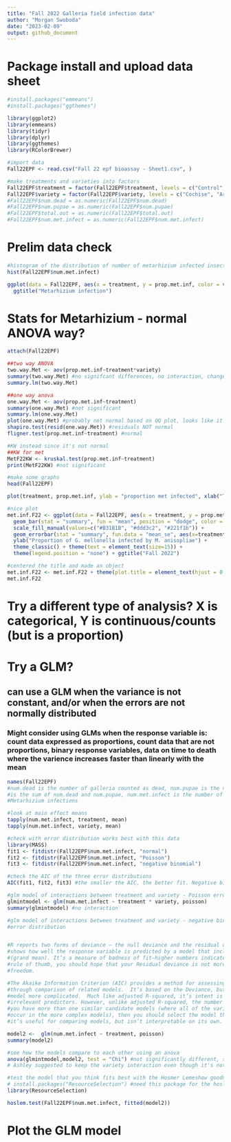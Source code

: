 ```yaml
---
title: "Fall 2022 Galleria field infection data"
author: "Morgan Swoboda"
date: "2023-02-09"
output: github_document
---
```


# Package install and upload data sheet
```r

#install.packages("emmeans")
#install.packages("ggthemes")

library(ggplot2)
library(emmeans)
library(tidyr)
library(dplyr)
library(ggthemes)
library(RColorBrewer)

#import data
Fall22EPF <- read.csv("Fall 22 epf bioassay - Sheet1.csv", )

#make treatments and varieties into factors
Fall22EPF$treatment = factor(Fall22EPF$treatment, levels = c("Control", "10Met", "10Bb"))
Fall22EPF$variety = factor(Fall22EPF$variety, levels = c("Cochise", "Armani"))
#Fall22EPF$num.dead = as.numeric(Fall22EPF$num.dead)
#Fall22EPF$num.pupae = as.numeric(Fall22EPF$num.pupae)
#Fall22EPF$total.out = as.numeric(Fall22EPF$total.out)
#Fall22EPF$num.met.infect = as.numeric(Fall22EPF$num.met.infect)
```

# Prelim data check
```r
#histogram of the distribution of number of metarhizium infected insects
hist(Fall22EPF$num.met.infect)

ggplot(data = Fall22EPF, aes(x = treatment, y = prop.met.inf, color = variety)) + geom_boxplot() + 
  ggtitle("Metarhizium infection")
```

# Stats for Metarhizium - normal ANOVA way?
```r
attach(Fall22EPF)

##two way ANOVA
two.way.Met <- aov(prop.met.inf~treatment*variety)
summary(two.way.Met) #no signifcant differences, no interaction, change to one way model instead?
summary.lm(two.way.Met)

##one way anova
one.way.Met <- aov(prop.met.inf~treatment)
summary(one.way.Met) #not significant
summary.lm(one.way.Met)
plot(one.way.Met) #probably not normal based on QQ plot, looks like it's exponential?
shapiro.test(resid(one.way.Met)) #residuals NOT normal
fligner.test(prop.met.inf~treatment) #normal

#KW instead since it's not normal
##KW for met
MetF22KW <- kruskal.test(prop.met.inf~treatment)
print(MetF22KW) #not significant

#make some graphs
head(Fall22EPF)

plot(treatment, prop.met.inf, ylab = "proportion met infected", xlab("Treatment"))

#nice plot
met.inf.F22 <- ggplot(data = Fall22EPF, aes(x = treatment, y = prop.met.inf, fill = treatment)) + 
  geom_bar(stat = "summary", fun = "mean", position = "dodge", color = "black") + 
  scale_fill_manual(values=c("#B31B1B", "#ddd3c2", "#221f1b")) +
  geom_errorbar(stat = "summary", fun.data = "mean_se", aes(x=treatment), position = "dodge", width = 0.5) + 
  ylab("Proportion of G. mellonella infected by M. anisopliae") + 
  theme_classic() + theme(text = element_text(size=15)) + 
  theme(legend.position = "none") + ggtitle("Fall 2022")

#centered the title and made an object
met.inf.F22 <- met.inf.F22 + theme(plot.title = element_text(hjust = 0.5))
met.inf.F22

```

# Try a different type of analysis? X is categorical, Y is continuous/counts (but is a proportion)

# Try a GLM?
## can use a GLM when the variance is not constant, and/or when the errors are not normally distributed
### Might consider using GLMs when the response variable is: count data expressed as proportions, count data that are not proportions, binary response variables, data on time to death where the varience increases faster than linearly with the mean
```r
names(Fall22EPF) 
#num.dead is the number of galleria counted as dead, num.pupae is the number that pupated, total.out
#is the sum of num.dead and num.pupae, num.met.infect is the number of galleria that exhibited
#Metarhizium infections

#look at main effect means
tapply(num.met.infect, treatment, mean)
tapply(num.met.infect, variety, mean)

#check with error distribution works best with this data
library(MASS)
fit1 <- fitdistr(Fall22EPF$num.met.infect, "normal")
fit2 <- fitdistr(Fall22EPF$num.met.infect, "Poisson")
fit3 <- fitdistr(Fall22EPF$num.met.infect, "negative binomial")

#check the AIC of the three error distributions
AIC(fit1, fit2, fit3) #the smaller the AIC, the better fit. Negative binomial seems to be the best.

#glm model of interactions between treatment and variety - Poisson error distribution
glmintmodel <- glm(num.met.infect ~ treatment * variety, poisson)
summary(glmintmodel) #no interaction

#glm model of interactions between treatment and variety - negative binomial
#error distribution


#R reports two forms of deviance – the null deviance and the residual deviance. The null deviance
#shows how well the response variable is predicted by a model that includes only the intercept
#(grand mean). It’s a measure of badness of fit–higher numbers indicate worse fit.  As a general
#rule of thumb, you should hope that your Residual deviance is not more than twice your degrees of
#freedom.

#The Akaike Information Criterion (AIC) provides a method for assessing the quality of your model 
#through comparison of related models.  It’s based on the Deviance, but penalizes you for making the
#model more complicated.  Much like adjusted R-squared, it’s intent is to prevent you from including
#irrelevant predictors. However, unlike adjusted R-squared, the number itself is not meaningful. If
#you have more than one similar candidate models (where all of the variables of the simpler model
#occur in the more complex models), then you should select the model that has the smallest AIC. So
#it’s useful for comparing models, but isn’t interpretable on its own.

model2 <-  glm(num.met.infect ~ treatment, poisson)
summary(model2)

#see how the models compare to each other using an anova
anova(glmintmodel,model2, test = "Chi") #not significantly different, so we're ok using the model2?
# Ashley suggested to keep the variety interaction even though it's not significant

#test the model that you think fits best with the Hosmer Lemeshow goodness of fit test.
# install.packages("ResourceSelection") #need this package for the hoslem.test() function.
library(ResourceSelection)

hoslem.test(Fall22EPF$num.met.infect, fitted(model2))
```
# Plot the GLM model
```r

```

